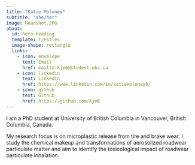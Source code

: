 ```yaml
---
title: "Katie Moloney"
subtitle: "she/her"
image: Headshot.JPG
about:
  id: hero-heading
  template: trestles
  image-shape: rectangle
  links:
    - icon: envelope
      text: Email
      href: mailto:kjm6@student.ubc.ca
    - icon: linkedin
      text: LinkedIn
      href: https://www.linkedin.com/in/katiemoloney6/
    - icon: github
      text: Github
      href: https://github.com/kjm6
---
```


::: {#hero-heading}


I am a PhD student at University of British Columbia in Vancouver, British Columbia, Canada.

My research focus is on microplastic release from tire and brake wear. I study the chemical makeup and transformations
of aerosolized roadwear particulate matter and aim to identify the toxicological impact of roadwear particulate inhalation.


:::

